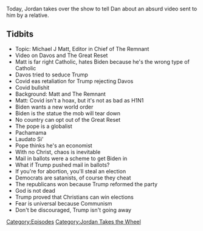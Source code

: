 {{DEFAULTSORT:
    #_EPISODE_0499:Jordan Takes The Wheel 5
}}{{Episode
    | title           = Jordan Takes The Wheel 5
    | caption         = Listen to this episode on [https://knowledgefight.libsyn.com/499-jordan-takes-the-wheel-5 Libsyn] [https://open.spotify.com/episode/7vv71Qh2q7SXE16POdLpqr Spotify], Read the [[Transcript/499: Jordan Takes The Wheel 5|Unofficial Transcript]], View discussion on [https://reddit.com/joygue Reddit]
    | episodeNumber   = 499
    | length          = 01:21:46
    | airDate         = November 6, 2020
    | episodeType     = [[:Category:Jordan Takes the Wheel|Jordan Takes the Wheel]]
    | appearance      = [[Michael J Matt]], [[Joe Biden]]
    | oocDrop         = Biden is not serious
    | previousEpisode = [[498: November 7, 2016]]
    | nextEpisode     = [[500: November 5-6, 2020]]
}}

{{Stub}}

Today, Jordan takes over the show to tell Dan about an absurd video sent to him by a relative.

==Tidbits==

*Topic: Michael J Matt, Editor in Chief of The Remnant
*Video on Davos and The Great Reset
*Matt is far right Catholic, hates Biden because he's the wrong type of Catholic
*Davos tried to seduce Trump
*Covid eas retaliation for Trump rejecting Davos
*Covid bullshit
*Background: Matt and The Remnant
*Matt: Covid isn't a hoax, but it's not as bad as H1N1
*Biden wants a new world order
*Biden is the statue the mob will tear down
*No country can opt out of the Great Reset
*The pope is a globalist
*Pachamama
*Laudato Si'
*Pope thinks he's an economist
*With no Christ, chaos is inevitable
*Mail in ballots were a scheme to get Biden in
*What if Trump pushed mail in ballots?
*If you're for abortion, you'll steal an election
*Democrats are satanists, of course they cheat
*The republicans won because Trump reformed the party
*God is not dead
*Trump proved that Christians can win elections
*Fear is universal because Communism
*Don't be discouraged, Trump isn't going away

[[Category:Episodes]]
[[Category:Jordan Takes the Wheel]]
